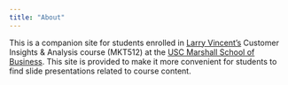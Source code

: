 ```yaml
---
title: "About"
---
```


This is a companion site for students enrolled in [Larry Vincent's](https://www.laurencevincent.com){target="_blank"} Customer Insights & Analysis course (MKT512) at the [USC Marshall School of Business](https://marshall.usc.edu){target="_blank"}. This site is provided to make it more convenient for students to find slide presentations related to course content. 